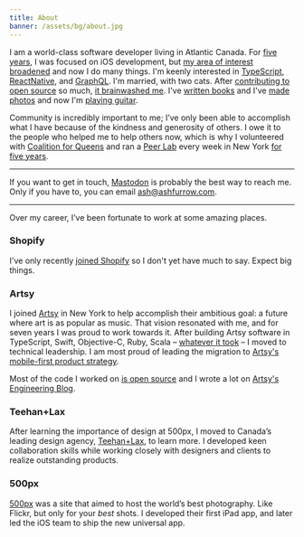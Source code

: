 ```yaml
---
title: About
banner: /assets/bg/about.jpg
---
```


I am a world-class software developer living in Atlantic Canada. For [five years](/blog/5-years-of-ios/), I was focused on iOS development, but [my area of interest broadened](/blog/5-more-years-of-building-software/) and now I do many things. I'm keenly interested in [TypeScript](/blog/javascript-is-good-actually/), [ReactNative](/blog/the-case-for-react-native/), and [GraphQL](/blog/the-spirit-of-moya/). I'm married, with two cats. After [contributing to open source](https://github.com/ashfurrow) so much, [it brainwashed me](/blog/open-source-ideology/). I've [written books](/books) and I've [made photos](https://photos.ashfurrow.com) and now I'm [playing guitar](/blog/just-play/).

Community is incredibly important to me; I’ve only been able to accomplish what I have because of the kindness and generosity of others. I owe it to the people who helped me to help others now, which is why I volunteered with [Coalition for Queens](https://www.c4q.nyc) and ran a [Peer Lab](https://peerlab.community) every week in New York [for five years](/blog/5-years-of-peer-lab/).

---

If you want to get in touch, [Mastodon](https://masto.ashfurrow.com/@ashfurrow) is probably the best way to reach me. Only if you have to, you can email [ash@ashfurrow.com](mailto:ash@ashfurrow.com).

---

Over my career, I’ve been fortunate to work at some amazing places.

### Shopify

I've only recently [joined Shopify](/blog/joining-shopify/) so I don't yet have much to say. Expect big things.

### Artsy

I joined [Artsy](https://www.artsy.net) in New York to help accomplish their ambitious goal: a future where art is as popular as music. That vision resonated with me, and for seven years I was proud to work towards it. After building Artsy software in TypeScript, Swift, Objective-C, Ruby, Scala – [whatever it took](/blog/perspective-of-the-polyglot/) – I moved to technical leadership. I am most proud of leading the migration to [Artsy's mobile-first product strategy](https://artsy.github.io/blog/2020/09/29/becoming-mobile-first-at-artsy/).

Most of the code I worked on [is open source](https://github.com/artsy) and I wrote a lot on [Artsy's Engineering Blog](http://artsy.github.io).

### Teehan+Lax

After learning the importance of design at 500px, I moved to Canada’s leading design agency, [Teehan+Lax](http://www.teehanlax.com), to learn more. I developed keen collaboration skills while working closely with designers and clients to realize outstanding products.

### 500px

[500px](https://500px.com/) was a site that aimed to host the world’s best photography. Like Flickr, but only for your _best_ shots. I developed their first iPad app, and later led the iOS team to ship the new universal app.
